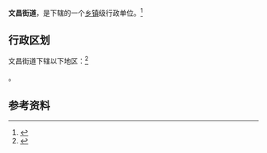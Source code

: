 {{中国乡级行政区|37/01/13/001/000}}

'''文昌街道'''，是{{PRC admin/fullname|37/01/13/001/000|3}}下辖的一个[[乡镇|乡镇]]级行政单位。<ref>{{PRC admin/ref sgc|{{PRC admin/parent|37/01/13/001/000}}}}</ref>

== 行政区划 ==

文昌街道下辖以下地区：<ref>{{PRC admin/ref sgc|37/01/13/001/000}}</ref>

{{PRC admin/children|37/01/13/001/000}}。

== 参考资料 ==

{{reflist}}

{{行政区划小作品}}
{{PRC admin/navcat|37/01/13/001/000}}
